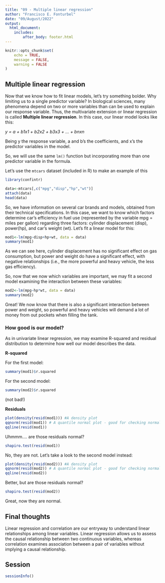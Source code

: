 ```yaml
---
title: "09 - Multiple linear regression"
author: "Francisco E. Fonturbel"
date: "09/August/2022"
output: 
  html_document:
    includes:
        after_body: footer.html
---
```


```r
knitr::opts_chunk$set(
	echo = TRUE,
	message = FALSE,
	warning = FALSE
)
```

## Multiple linear regression

Now that we know how to fit linear models, let's try something bolder. Why limiting us to a single predictor variable? In biological sciences, many phenomena depend on two or more variables than can be used to explain our response variable. Thus, the multivariate extension or linear regression is called **Multiple linear regression**. In this case, our linear model looks like this:

_y = a + b1x1 + b2x2 + b3x3 + ... + bnxn_

Being y the response variable, a and b's the coefficients, and x's the predictor variables in the model.

So, we will use the same `lm()` function but incorporating more than one predictor variable in the formula.

Let's use the `mtcars` dataset (included in R) to make an example of this

```r
library(confintr)

data<-mtcars[,c("mpg","disp","hp","wt")]
attach(data)
head(data)
```

So, we have information on several car brands and models, obtained from their technical specifications. In this case, we want to know which factors determine car's efficiency in fuel use (represented by the variable mpg = miles per gallon) regarding three factors: cylinder displacement (disp), power(hp), and car's weight (wt). Let's fit a linear model for this:

```r
mod1<-lm(mpg~disp+hp+wt, data = data)
summary(mod1)
```

As we can see here, cylinder displacement has no significant effect on gas consumption, but power and weight do have a significant effect, with negative relationships (i.e., the more powerful and heavy vehicle, the less gas efficiency).

So, now that we now which variables are important, we may fit a second model examining the interaction between these variables:

```r
mod2<-lm(mpg~hp*wt, data = data)
summary(mod2)
```

Great! We now know that there is also a significant interaction between power and weight, so powerful and heavy vehicles will demand a lot of money from out pockets when filling the tank.

### How good is our model?

As in univariate linear regression, we may examine R-squared and residual distribution to determine how well our model describes the data.

**R-squared**

For the first model: 
```r
summary(mod1)$r.squared
```

For the second model: 
```r
summary(mod2)$r.squared
```

(not bad!)

**Residuals**

```r
plot(density(resid(mod1))) #A density plot
qqnorm(resid(mod1)) # A quantile normal plot - good for checking normality
qqline(resid(mod1))
```

Uhmmm.... are those residuals normal?

```r
shapiro.test(resid(mod1))
```

No, they are not. Let's take a look to the second model instead:

```r
plot(density(resid(mod2))) #A density plot
qqnorm(resid(mod2)) # A quantile normal plot - good for checking normality
qqline(resid(mod2))
```

Better, but are those residuals normal?

```r
shapiro.test(resid(mod2))
```

Great, now they are normal.


## Final thoughts

Linear regression and correlation are our entryway to understand linear relationships among linear variables. Linear regression allows us to assess the causal relationship between two continuous variables, whereas correlation examines association between a pair of variables without implying a causal relationship.


## Session

```r
sessionInfo()
```